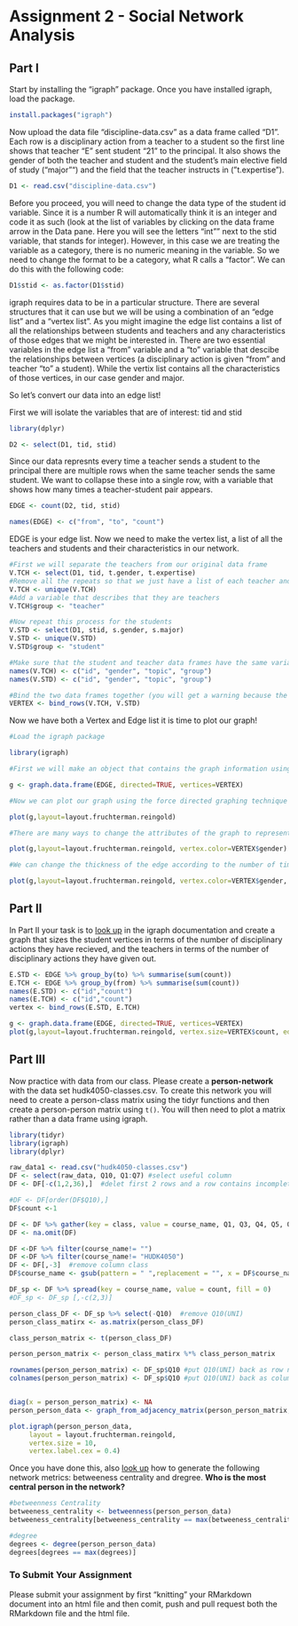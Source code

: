 # Assignment 2 - Social Network Analysis

## Part I
Start by installing the "igraph" package. Once you have installed igraph, load the package.
```r
install.packages("igraph")
```
Now upload the data file "discipline-data.csv" as a data frame called "D1". Each row is a disciplinary action from a teacher to a student so the first line shows that teacher "E" sent student "21" to the principal. It also shows the gender of both the teacher and student and the student's main elective field of study ("major"") and the field that the teacher instructs in ("t.expertise").
```r
D1 <- read.csv("discipline-data.csv")
```

Before you proceed, you will need to change the data type of the student id variable. Since it is a number R will automatically think it is an integer and code it as such (look at the list of variables by clicking on the data frame arrow in the Data pane. Here you will see the letters "int"" next to the stid variable, that stands for integer). However, in this case we are treating the variable as a category, there is no numeric meaning in the variable. So we need to change the format to be a category, what R calls a "factor". We can do this with the following code:

```r
D1$stid <- as.factor(D1$stid)
```

igraph requires data to be in a particular structure. There are several structures that it can use but we will be using a combination of an "edge list" and a "vertex list". As you might imagine the edge list contains a list of all the relationships between students and teachers and any characteristics of those edges that we might be interested in. There are two essential variables in the edge list a "from" variable and a "to" variable that descibe the relationships between vertices (a disciplinary action is given "from" and teacher "to" a student). While the vertix list contains all the characteristics of those vertices, in our case gender and major.

So let's convert our data into an edge list!

First we will isolate the variables that are of interest: tid and stid

```r
library(dplyr)

D2 <- select(D1, tid, stid)
```

Since our data represnts every time a teacher sends a student to the principal there are multiple rows when the same teacher sends the same student. We want to collapse these into a single row, with a variable that shows how many times a teacher-student pair appears.

```r

EDGE <- count(D2, tid, stid)

names(EDGE) <- c("from", "to", "count")

```

EDGE is your edge list. Now we need to make the vertex list, a list of all the teachers and students and their characteristics in our network.

```r

#First we will separate the teachers from our original data frame
V.TCH <- select(D1, tid, t.gender, t.expertise)
#Remove all the repeats so that we just have a list of each teacher and their characteristics
V.TCH <- unique(V.TCH)
#Add a variable that describes that they are teachers
V.TCH$group <- "teacher"

#Now repeat this process for the students
V.STD <- select(D1, stid, s.gender, s.major)
V.STD <- unique(V.STD)
V.STD$group <- "student"

#Make sure that the student and teacher data frames have the same variables names
names(V.TCH) <- c("id", "gender", "topic", "group")
names(V.STD) <- c("id", "gender", "topic", "group")

#Bind the two data frames together (you will get a warning because the teacher data frame has 5 types of id (A,B,C,D,E) and the student has 25 (1-30), this isn't a problem)
VERTEX <- bind_rows(V.TCH, V.STD)

```

Now we have both a Vertex and Edge list it is time to plot our graph!

```r
#Load the igraph package

library(igraph)

#First we will make an object that contains the graph information using our two dataframes EDGE and VERTEX. Notice that we have made "directed = TRUE" - our graph is directed since discipline is being given from a teacher to a student.

g <- graph.data.frame(EDGE, directed=TRUE, vertices=VERTEX)

#Now we can plot our graph using the force directed graphing technique - our old friend Fruchertman-Reingold!

plot(g,layout=layout.fruchterman.reingold)

#There are many ways to change the attributes of the graph to represent different characteristics of the newtork. For example, we can color the nodes according to gender.

plot(g,layout=layout.fruchterman.reingold, vertex.color=VERTEX$gender)

#We can change the thickness of the edge according to the number of times a particular teacher has sent a particular student to the principal.

plot(g,layout=layout.fruchterman.reingold, vertex.color=VERTEX$gender, edge.width=EDGE$count)

```

## Part II

In Part II your task is to [look up](http://igraph.org/r/) in the igraph documentation and create a graph that sizes the student vertices in terms of the number of disciplinary actions they have recieved, and the teachers in terms of the number of disciplinary actions they have given out.
```r
E.STD <- EDGE %>% group_by(to) %>% summarise(sum(count))
E.TCH <- EDGE %>% group_by(from) %>% summarise(sum(count))
names(E.STD) <- c("id","count")
names(E.TCH) <- c("id","count")
vertex <- bind_rows(E.STD, E.TCH)

g <- graph.data.frame(EDGE, directed=TRUE, vertices=VERTEX)
plot(g,layout=layout.fruchterman.reingold, vertex.size=VERTEX$count, edge.width=EDGE$count)

```



## Part III

Now practice with data from our class. Please create a **person-network** with the data set hudk4050-classes.csv. To create this network you will need to create a person-class matrix using the tidyr functions and then create a person-person matrix using `t()`. You will then need to plot a matrix rather than a data frame using igraph.

```r
library(tidyr)
library(igraph)
library(dplyr)

raw_data1 <- read.csv("hudk4050-classes.csv")
DF <- select(raw_data, Q10, Q1:Q7) #select useful column 
DF <- DF[-c(1,2,36),]  #delet first 2 rows and a row contains incomplete info

#DF <- DF[order(DF$Q10),]
DF$count <-1

DF <- DF %>% gather(key = class, value = course_name, Q1, Q3, Q4, Q5, Q6, Q7)
DF <- na.omit(DF)

DF <-DF %>% filter(course_name!= "")
DF <-DF %>% filter(course_name!= "HUDK4050")
DF <- DF[,-3]  #remove column class
DF$course_name <- gsub(pattern = " ",replacement = "", x = DF$course_name)  #eliminate space between class name

DF_sp <- DF %>% spread(key = course_name, value = count, fill = 0)
#DF_sp <- DF_sp [,-c(2,3)]

person_class_DF <- DF_sp %>% select(-Q10)  #remove Q10(UNI)
person_class_matirx <- as.matrix(person_class_DF)  

class_person_matrix <- t(person_class_DF)

person_person_matrix <- person_class_matirx %*% class_person_matrix

rownames(person_person_matrix) <- DF_sp$Q10 #put Q10(UNI) back as row name for clarity
colnames(person_person_matrix) <- DF_sp$Q10 #put Q10(UNI) back as column name for clarity


diag(x = person_person_matrix) <- NA 
person_person_data <- graph_from_adjacency_matrix(person_person_matrix, mode = "undirected")

plot.igraph(person_person_data,
     layout = layout.fruchterman.reingold,
     vertex.size = 10,
     vertex.label.cex = 0.4)
```
Once you have done this, also [look up](http://igraph.org/r/) how to generate the following network metrics: betweeness centrality and dregree. **Who is the most central person in the network?**
```r
#betweenness Centrality
betweeness_centrality <- betweenness(person_person_data)
betweeness_centrality[betweeness_centrality == max(betweeness_centrality)]

#degree
degrees <- degree(person_person_data)
degrees[degrees == max(degrees)]
```


### To Submit Your Assignment

Please submit your assignment by first "knitting" your RMarkdown document into an html file and then comit, push and pull request both the RMarkdown file and the html file.
